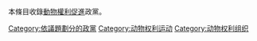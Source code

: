 本條目收錄[[動物權利|動物權利促進]]政黨。

[[Category:依議題劃分的政黨|Category:依議題劃分的政黨]]
[[Category:动物权利运动|Category:动物权利运动]]
[[Category:动物权利组织|Category:动物权利组织]]